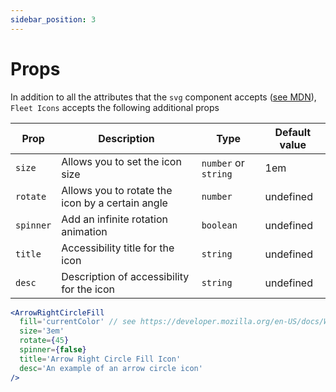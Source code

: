 ```yaml
---
sidebar_position: 3
---
```


# Props

In addition to all the attributes that the `svg` component accepts ([see MDN](https://developer.mozilla.org/en-US/docs/Web/SVG/Attribute)),
`Fleet Icons` accepts the following additional props

|Prop|Description|Type|Default value|
|----|-----------|----|-------------|
|`size`|Allows you to set the icon size|`number` or `string`|1em|
|`rotate`|Allows you to rotate the icon by a certain angle|`number`|undefined|
|`spinner`|Add an infinite rotation animation|`boolean`|undefined|
|`title`|Accessibility title for the icon|`string`|undefined|
|`desc`|Description of accessibility for the icon|`string`|undefined|

```jsx live
<ArrowRightCircleFill
  fill='currentColor' // see https://developer.mozilla.org/en-US/docs/Web/SVG/Attribute/fill
  size='3em'
  rotate={45}
  spinner={false}
  title='Arrow Right Circle Fill Icon'
  desc='An example of an arrow circle icon'
/>
```